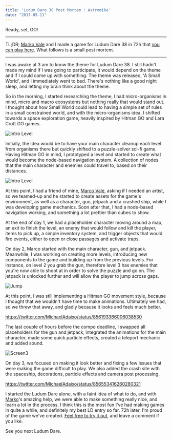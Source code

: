 ```yaml
---
title: 'Ludum Dare 38 Post Mortem : Astromike'
date: "2017-05-11"
---
```


Ready, set, GO!

---

TL;DR; [Marko Vale](https://twitter.com/MarcoValeKaz) and I made a game for Ludum Dare 38 in 72h that [you can play here](https://mikea15.itch.io/astromike). What follows is a small post mortem.

---

I was awake at 3 am to know the theme for Ludum Dare 38. I still hadn't made my mind if I was going to participate, it would depend on the theme and if I could come up with something. The theme was released, 'A Small World', and I immediately went to bed. There's nothing like a good night sleep, and letting my brain think about the theme.

So in the morning, I started researching the theme, I had micro-organisms in mind, micro and macro ecosystems but nothing really that would stand out. I thought about how Small World could lead to having a simple set of rules in a small constrained world, and with the micro-organisms idea, I shifted towards a space exploration game, heavily inspired by Hitman GO and Lara Croft GO games.

![Intro Level](/img/Pasted-image-at-2017_04_22-01_33-PM.png) 

Initially, the idea would be to have your main character cleanup each level from organisms there but quickly shifted to a puzzle-solver sci-fi game. Having Hitman GO in mind, I prototyped a level and started to create what would become the node-based navigation system. A collection of nodes that the main character and enemies could travel to, based on their distances.

![Intro Level](/img/intro_level.png)

At this point, I had a friend of mine, [Marco Vale](https://twitter.com/MarcoValeKaz), asking if I needed an artist, so we teamed-up and he started to create assets for the game's environment, as well as a character, gun, jetpack and a crashed ship, while I was developing game mechanics. Soon after that, I had a node-based navigation working, and something a lot prettier than cubes to show.

At the end of day 1, we had a placeholder character moving around a map, an exit to finish the level, an enemy that would follow and kill the player, items to pick up, a simple inventory system, and trigger objects that would fire events, either to open or close passages and activate traps.

On day 2, Marco started with the main character, gun, and jetpack. Meanwhile, I was working on creating more levels, introducing new components to the game and building up from the previous levels. For instance, on level 2 you grab the gun, therefore level 3 has enemies that you're now able to shoot at in order to solve the puzzle and go on. The jetpack is unlocked further and will allow the player to jump across gaps.

![Jump](/img/jump_.png)

At this point, I was still implementing a Hitman GO movement style, because I thought that we wouldn't have time to make animations. Ultimately we had, so we threw that away, and gladly because it looks and feels much better.


https://twitter.com/MichaelAdaixo/status/856193366006038530

The last couple of hours before the compo deadline, I swapped all placeholders for the gun and jetpack, integrated the animations for the main character, made some quick particle effects, created a teleport mechanic and added sound.

![Screen3](/img/screen_3.png)

On day 3, we focused on making it look better and fixing a few issues that were making the game difficult to play. We also added the crash site with the spaceship, decorations, particle effects and camera post processing.

https://twitter.com/MichaelAdaixo/status/856553416260280321

I started the Ludum Dare alone, with a faint idea of what to do, and with [Marko](https://twitter.com/MarcoValeKaz)'s amazing help, we were able to make something really nice, and learn a lot in the process. I think this is the most fun I've had making games in quite a while, and definitely my best LD entry so far. 72h later, I'm proud of the game we've created. [Feel free to try it out](https://mikea15.itch.io/astromike), and leave a comment if you like.

See you next Ludum Dare.